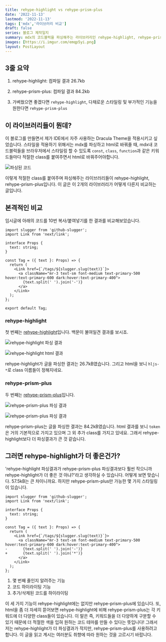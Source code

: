 ```yaml
---
title: rehype-highlight vs rehype-prism-plus
date: '2022-11-13'
lastmod: '2022-11-13'
tags: ['mdx','라이브러리 비교']
draft: false
series: 블로그 제작일지
summary: mdx의 코드블럭을 파싱해주는 라이브러리인 rehype-highlight, rehype-prism-plus를 비교해보았습니다.
images: [https://i.imgur.com/emqp5yi.png]
layout: PostLayout
---
```


## 3줄 요약

1. rehype-highlight: 컴파일 결과 26.7kb

2. rehype-prism-plus: 컴파일 결과 84.2kb

3. 가벼웠으면 좋겠다면 `rehype-highlight`, 다채로운 스타일링 및 부가적인 기능을 원한다면 `rehype-prism-plus`

## 이 라이브러리들이 뭔데?

이 블로그를 만들면서 제가 IDE에서 자주 사용하는 Dracula Theme을 적용시키고 싶었습니다. 스타일을
적용하기 위해서는 mdx를 파싱하고 html로 바꿔줄 때, mdx내 코드블럭들을 브라우저에서 스타일링 할 수
있도록 `const`, `class`, `function`과 같은 키워드들마다 적절한 class를 붙여주면서 html로 바꿔주어야합니다.

![파싱된 코드](https://i.imgur.com/3u3rsw6.png)

이렇게 적절한 class를 붙여주며 파싱해주는 라이브러리들이 rehype-highlight, rehype-prism-plus입니다.
이 글은 이 2개의 라이브러리가 어떻게 다른지 비교하는 글입니다.

## 본격적인 비교

임시글에 아래의 코드를 10번 복사/붙여넣기를 한 결과를 비교해보았습니다.

```tsx
import slugger from 'github-slugger';
import Link from 'next/link';

interface Props {
  text: string;
}

const Tag = ({ text }: Props) => {
  return (
    <Link href={`/tags/${slugger.slug(text)}`}>
      <a className="mr-3 text-sm font-medium text-primary-500 hover:text-primary-600 dark:hover:text-primary-400">
        {text.split(' ').join('-')}
      </a>
    </Link>
  );
};

export default Tag;
```

### rehype-highlight

첫 번째는 [rehype-highlight](https://www.npmjs.com/package/rehype-highlight)입니다.
백문이 불여일견 결과를 보시죠.

![rehype-highlight 파싱 결과](https://i.imgur.com/w44Hj3w.png)

![rehype-highlight html 결과](https://i.imgur.com/SZ6Bq1w.png)

rehype-highlight가 글을 파싱한 결과는 26.7kB였습니다. 그리고 html을 보니 `hljs-*`로 class 이름들이 정해지네요.

### rehype-prism-plus

두 번째는 [rehype-prism-plus](https://www.npmjs.com/package/rehype-prism-plus)입니다.

![rehype-prism-plus 파싱 결과](https://i.imgur.com/MdTSsMI.png)

![rehype-prism-plus 파싱 결과](https://i.imgur.com/aw3fALM.png)

rehype-prism-plus는 글을 파싱한 결과는 84.2kB였습니다.
html 결과를 보니 `token`은 거의 기본적으로 가지고 있으며 그 외 추가 class를 가지고 있네요.
그래서 rehype-highlight보다 더 파싱결과가 큰 것 같습니다.

## 그러면 rehype-highlight가 더 좋은건가?

'rehype-highlight 파싱결과가 rehype-prism-plus 파싱결과보다 훨씬 작으니까 rehype-highlight가 더 좋은 것 아냐?'라고
생각하실 수 있습니다. 어떻게 보면 맞습니다. 57.5kB는 큰 차이니까요. 하지만 rehype-prism-plus만 가능한
몇 가지 스타일링이 있습니다.

```diff-tsx {1-2} showLineNumbers diff
import slugger from 'github-slugger';
import Link from 'next/link';

interface Props {
  text: string;
}

const Tag = ({ text }: Props) => {
  return (
    <Link href={`/tags/${slugger.slug(text)}`}>
      <a className="mr-3 text-sm font-medium text-primary-500 hover:text-primary-600 dark:hover:text-primary-400">
-       {text.split(' ').join('-')}
+       {text.split(' ').join('*')}
      </a>
    </Link>
  );
};
```

1. 몇 번째 줄인지 알려주는 기능
2. 코드 하이라이팅 기능
3. 추가/삭제된 코드를 하이라이팅

이 세 가지 기능이 rehype-highlight에는 없지만 rehype-prism-plus에 있습니다. 또, html을 좀 더
자세히 뜯어보면 rehype-highlight에 비해 rehype-prism-plus는 각 키워드에 더 다양한 class들이
있습니다. 이 말은 즉, 키워드들을 더 다양하게 구분할 수 있기 때문에 더 적절한 색을 입혀 원하는
코드 테마를 만들 수 있다는 뜻입니다! 그래서 저는 rehype-highlight가 더 파싱결과가 작지만,
rehype-prism-plus를 사용하려고 합니다. 이 글을 읽고 계시는 여러분도 취향에 따라 원하는 것을 고르시기 바랍니다.